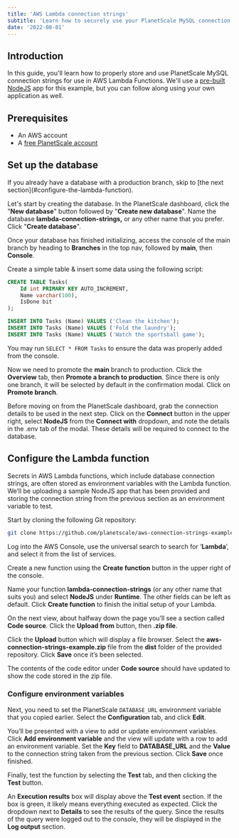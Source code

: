 ```yaml
---
title: 'AWS Lambda connection strings'
subtitle: 'Learn how to securely use your PlanetScale MySQL connection strings with AWS Lambda Functions'
date: '2022-08-01'
---
```



## Introduction

In this guide, you'll learn how to properly store and use PlanetScale MySQL connection strings for use in AWS Lambda Functions. We'll use a [pre-built NodeJS](https://github.com/planetscale/aws-connection-strings-example) app for this example, but you can follow along using your own application as well.

## Prerequisites

- An AWS account
- A [free PlanetScale account](https://auth.planetscale.com/sign-up)

## Set up the database

<InfoBlock type='note'>
  If you already have a database with a production branch, skip to [the next section](#configure-the-lambda-function).
</InfoBlock>

Let's start by creating the database. In the PlanetScale dashboard, click the "**New database**" button followed by "**Create new database**". Name the database **lambda-connection-strings,** or any other name that you prefer. Click "**Create database**".

<ImageBlock alt='The PlanetScale dashboard' src={dashboard} />

<ImageBlock alt='The new database modal' src={create} />

Once your database has finished initializing, access the console of the main branch by heading to **Branches** in the top nav, followed by **main**, then **Console**.

<ImageBlock alt='The dashboard branches tab' src={branches} />

<ImageBlock alt='The console' src={console} />

Create a simple table & insert some data using the following script:

```sql
CREATE TABLE Tasks(
	Id int PRIMARY KEY AUTO_INCREMENT,
	Name varchar(100),
	IsDone bit
);

INSERT INTO Tasks (Name) VALUES ('Clean the kitchen');
INSERT INTO Tasks (Name) VALUES ('Fold the laundry');
INSERT INTO Tasks (Name) VALUES ('Watch the sportsball game');
```

You may run `SELECT * FROM Tasks` to ensure the data was properly added from the console.

<ImageBlock alt='Records from the console' src={select} />

Now we need to promote the **main** branch to production. Click the **Overview** tab, then **Promote a branch to production**. Since there is only one branch, it will be selected by default in the confirmation modal. Click on **Promote branch**.

<ImageBlock alt='The option to promote a branch' src={production} />

<ImageBlock alt='The modal to promote to production branch' src={promote} />

Before moving on from the PlanetScale dashboard, grab the connection details to be used in the next step. Click on the **Connect** button in the upper right, select **NodeJS** from the **Connect with** dropdown, and note the details in the .env tab of the modal. These details will be required to connect to the database.

<ImageBlock alt='The dashboard after the database has been promoted' src={promoted} />

<ImageBlock alt='The connection string for this database' src={connect} />

## Configure the Lambda function

Secrets in AWS Lambda functions, which include database connection strings, are often stored as environment variables with the Lambda function. We’ll be uploading a sample NodeJS app that has been provided and storing the connection string from the previous section as an environment variable to test.

Start by cloning the following Git repository:

```bash
git clone https://github.com/planetscale/aws-connection-strings-example.git
```

Log into the AWS Console, use the universal search to search for ‘**Lambda**’, and select it from the list of services.

<ImageBlock alt='Search for Lambda in the AWS Console' src={aws} />

Create a new function using the **Create function** button in the upper right of the console.

<ImageBlock alt='The default view of Lambda functions' src={functions} />

Name your function **lambda-connection-strings** (or any other name that suits you) and select **NodeJS** under **Runtime**. The other fields can be left as default. Click **Create function** to finish the initial setup of your Lambda.

<ImageBlock alt='The view to create a Lambda function' src={createFunction} />

On the next view, about halfway down the page you’ll see a section called **Code source**. Click the **Upload from** button, then **.zip file**.

<ImageBlock alt='The default NodeJS Lambda function' src={node} />

Click the **Upload** button which will display a file browser. Select the **aws-connection-strings-example.zip** file from the **dist** folder of the provided repository. Click **Save** once it’s been selected.

<ImageBlock alt='The modal to upload code' src={upload} />

The contents of the code editor under **Code source** should have updated to show the code stored in the zip file.

<ImageBlock alt='The code of the Lambda function that was uploaded' src={source} />

### Configure environment variables

Next, you need to set the PlanetScale `DATABASE_URL` environment variable that you copied earlier. Select the **Configuration** tab, and click **Edit**.

<ImageBlock alt='The configuration tab' src={configuration} />

You’ll be presented with a view to add or update environment variables. Click **Add environment variable** and the view will update with a row to add an environment variable. Set the **Key** field to **DATABASE_URL** and the **Value** to the connection string taken from the previous section. Click **Save** once finished.

<ImageBlock alt='The view to manage environment variables' src={environmentVariables} />

Finally, test the function by selecting the **Test** tab, and then clicking the **Test** button.

<ImageBlock alt='The test tab' src={test} />

An **Execution results** box will display above the **Test event** section. If the box is green, it likely means everything executed as expected. Click the dropdown next to **Details** to see the results of the query. Since the results of the query were logged out to the console, they will be displayed in the **Log output** section.

<ImageBlock alt='The execution results' src={success} />
